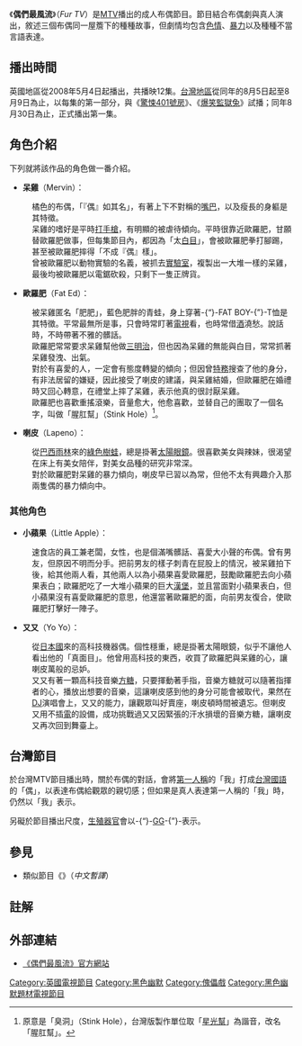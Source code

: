 {{infobox television |
  | show_name = 偶們最風流
  | caption = ''Fur TV''
  | format = [[喜劇|喜劇]]
  | runtime = 二十二分鐘（不含[[廣告|廣告]]）
  | starring  = {{tsl|en|Henry Trotter|亨利·托特}}<br />{{tsl|en|Phil Nichol|菲爾·尼可}}<br />{{tsl|en|Simon Greenall|西門·葛瑞爾}}
  | country = [[英國|英國]]
  | network = [[MTV|MTV]]
  | first_aired = 2004年2月28日（BBC 2頻道）<br />2008年5月4日（MTV頻道）
  | last_aired = 
  | num_episodes = 共計12集
  | imdb_id = 1216378
|}}
《'''偶們最風流'''》（''Fur TV''）是[[MTV|MTV]]播出的成人布偶節目。節目結合布偶劇與真人演出，敘述三個布偶同一屋簷下的種種故事，但劇情均包含[[色情|色情]]、[[暴力|暴力]]以及種種不當言語表達。

== 播出時間 ==

英國地區從2008年5月4日起播出，共播映12集。[[台灣|台灣地區]]從同年的8月5日起至8月9日為止，以每集的第一部分，與《[[驚悚401號房|驚悚401號房]]》、《[[監獄兔|爆笑監獄兔]]》試播；同年8月30日為止，正式播出第一集。

== 角色介紹 ==

下列就將該作品的角色做一番介紹。

* '''呆雞'''（Mervin）：
: 橘色的布偶，「『偶』如其名」，有著上下不對稱的[[嘴巴|嘴巴]]，以及瘦長的身軀是其特徵。
: 呆雞的嗜好是平時[[手淫|打手槍]]，有明顯的被虐待傾向。平時很靠近歐羅肥，甘願替歐羅肥做事，但每集節目內，都因為「太[[白目|白目]]」，會被歐羅肥拳打腳踢，甚至被歐羅肥摔得「不成『偶』樣」。
: 曾被歐羅肥以動物實驗的名義，被抓去[[實驗室|實驗室]]，複製出一大堆一樣的呆雞，最後均被歐羅肥以電鋸砍殺，只剩下一隻正牌貨。

* '''歐羅肥'''（Fat Ed）：
: 被呆雞匿名「肥肥」，藍色肥胖的青蛙，身上穿著-{“}-FAT BOY-{”}-T恤是其特徵。平常最無所是事，只會時常盯著[[電視|電視]]看，也時常借[[啤酒|酒]]澆愁。說話時，不時帶著不雅的髒話。
: 歐羅肥常常要求呆雞幫他做[[三明治|三明治]]，但也因為呆雞的無能與白目，常常抓著呆雞發洩、出氣。
: 對於有喜愛的人，一定會有態度轉變的傾向；但因曾[[特務|特務]]搜查了他的身分，有非法居留的嫌疑，因此接受了喇皮的建議，與呆雞結婚，但歐羅肥在婚禮時又回心轉意，在禮堂上摔了呆雞，表示他真的很討厭呆雞。
: 歐羅肥也喜歡重搖滾樂，音量愈大，他愈喜歡，並替自己的團取了一個名字，叫做「腥肛幫」（Stink Hole）<ref>原意是「臭洞」（Stink Hole），台灣版製作單位取「[[星光幫|星光幫]]」為諧音，改名「腥肛幫」。</ref>。

* '''喇皮'''（Lapeno）：
: 從[[巴西|巴西]][[雨林|雨林]]來的[[綠色|綠色]][[樹蛙|樹蛙]]，總是掛著[[太陽眼鏡|太陽眼鏡]]。很喜歡美女與辣妹，很渴望在床上有美女陪伴，對美女品種的研究非常深。
: 對於歐羅肥對呆雞的暴力傾向，喇皮早已習以為常，但他不太有興趣介入那兩隻偶的暴力傾向中。

=== 其他角色 ===

* '''小蘋果'''（Little Apple）：
: 速食店的員工兼老闆，女性，也是個滿嘴髒話、喜愛大小聲的布偶。曾有男友，但原因不明而分手。把前男友的樣子刺青在屁股上的情況，被呆雞拍下後，給其他兩人看，其他兩人以為小蘋果喜愛歐羅肥，鼓勵歐羅肥去向小蘋果表白；歐羅肥吃了一大堆小蘋果的巨大[[漢堡|漢堡]]，並且當面對小蘋果表白，但小蘋果沒有喜愛歐羅肥的意思，他還當著歐羅肥的面，向前男友復合，使歐羅肥打擊好一陣子。

* '''又又'''（Yo Yo）：
: 從[[日本|日本國]]來的高科技機器偶。個性穩重，總是掛著太陽眼鏡，似乎不讓他人看出他的「真面目」。他曾用高科技的東西，收買了歐羅肥與呆雞的心，讓喇皮萬般的忌妒。
: 又又有著一顆高科技音樂[[糖|方糖]]，只要揮動著手指，音樂方糖就可以隨著指揮者的心，播放出想要的音樂，這讓喇皮感到他的身分可能會被取代，果然在[[DJ|DJ]]演唱會上，又又的能力，讓觀眾叫好賣座，喇皮頓時間被遺忘。但喇皮又用不插[[電|電]]的設備，成功挑戰過又又因緊張的汗水損壞的音樂方糖，讓喇皮又再次回到舞臺上。

== 台灣節目 ==

於台灣MTV節目播出時，關於布偶的對話，會將[[第一人稱|第一人稱]]的「我」打成[[台灣國語|台灣國語]]的「偶」，以表達布偶給觀眾的親切感；但如果是真人表達第一人稱的「我」時，仍然以「我」表示。

另礙於節目播出尺度，[[生殖器官|生殖器官]]會以-{“}-[[陰莖|GG]]-{”}-表示。

== 參見 ==

* 類似節目《{{tsl|en|Wonder Showzen||大人布偶秀}}》（''中文暫譯''）

== 註解 ==

{{reflist}}

== 外部連結 ==
* [http://www.mtv.co.uk/channel/mtvuk/shows/furtv 《偶們最風流》官方網站]{{Wayback|url=http://www.mtv.co.uk/channel/mtvuk/shows/furtv |date=20080906172329 }}

{{DEFAULTSORT:Fur TV}}
[[Category:英國電視節目|Category:英國電視節目]]
[[Category:黑色幽默|Category:黑色幽默]]
[[Category:傀儡戲|Category:傀儡戲]]
[[Category:黑色幽默題材電視節目|Category:黑色幽默題材電視節目]]